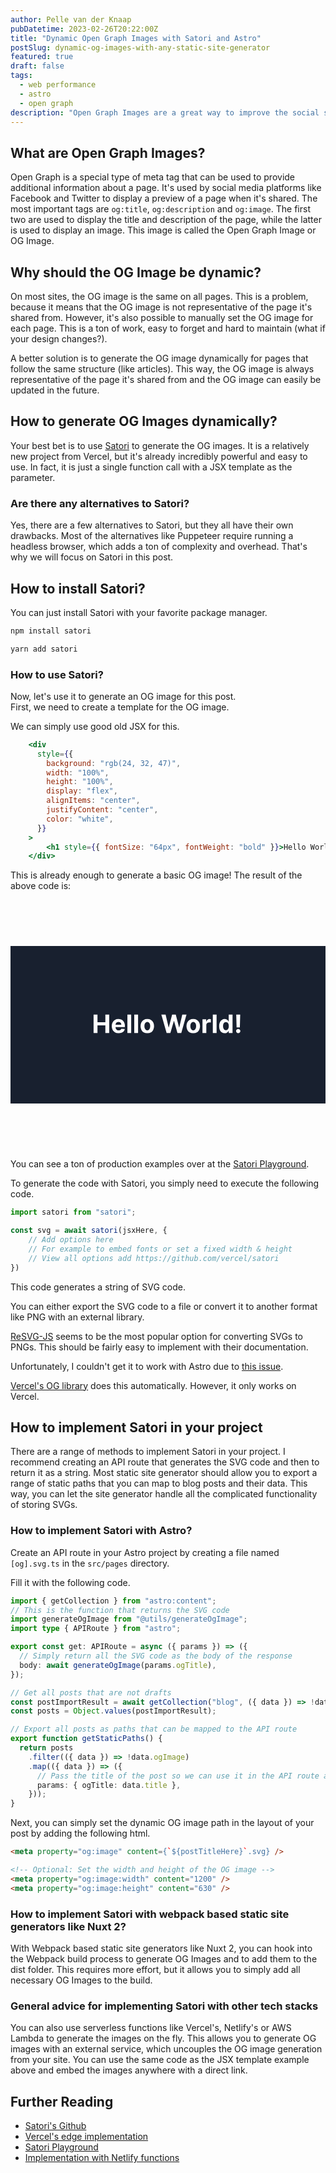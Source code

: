 ```yaml
---
author: Pelle van der Knaap
pubDatetime: 2023-02-26T20:22:00Z
title: "Dynamic Open Graph Images with Satori and Astro"
postSlug: dynamic-og-images-with-any-static-site-generator
featured: true
draft: false
tags:
  - web performance
  - astro
  - open graph
description: "Open Graph Images are a great way to improve the social sharing experience of your website. In this post I'll show you how to create them and how to generate them dynamically with any static site generator, like Astro, Nuxt or Next."
---
```


## What are Open Graph Images?
Open Graph is a special type of meta tag that can be used to provide additional information about a page. 
It's used by social media platforms like Facebook and Twitter to display a preview of a page when it's shared. 
The most important tags are `og:title`, `og:description` and `og:image`. 
The first two are used to display the title and description of the page, while the latter is used to display an image. 
This image is called the Open Graph Image or OG Image.

## Why should the OG Image be dynamic?
On most sites, the OG image is the same on all pages.
This is a problem, because it means that the OG image is not representative of the page it's shared from.
However, it's also possible to manually set the OG image for each page.
This is a ton of work, easy to forget and hard to maintain (what if your design changes?).

A better solution is to generate the OG image dynamically for pages that follow the same structure (like articles).
This way, the OG image is always representative of the page it's shared from and the OG image can easily be updated in the future.

## How to generate OG Images dynamically?
Your best bet is to use [Satori](https://github.com/vercel/satori) to generate the OG images.
It is a relatively new project from Vercel, but it's already incredibly powerful and easy to use.
In fact, it is just a single function call with a JSX template as the parameter.

### Are there any alternatives to Satori?
Yes, there are a few alternatives to Satori, but they all have their own drawbacks.
Most of the alternatives like Puppeteer require running a headless browser, which adds a ton of complexity and overhead.
That's why we will focus on Satori in this post.

## How to install Satori?
You can just install Satori with your favorite package manager.

```bash
npm install satori
```

```bash
yarn add satori
```

### How to use Satori?
Now, let's use it to generate an OG image for this post.  
First, we need to create a template for the OG image.

We can simply use good old JSX for this.

```jsx
    <div
      style={{
        background: "rgb(24, 32, 47)",
        width: "100%",
        height: "100%",
        display: "flex",
        alignItems: "center",
        justifyContent: "center",
        color: "white",
      }}
    >
        <h1 style={{ fontSize: "64px", fontWeight: "bold" }}>Hello World!</h1>
    </div>
```

This is already enough to generate a basic OG image!
The result of the above code is:

<svg style="width: 100%;height: 400px;" viewBox="0 0 800 400" xmlns="http://www.w3.org/2000/svg"><rect x="0" y="0" width="800" height="400" fill="rgb(24, 32, 47)"/><path fill="white" d="M220.9 220.9L211.0 220.9L211.0 174.4L220.9 174.4L220.9 193.6L240.9 193.6L240.9 174.4L250.7 174.4L250.7 220.9L240.9 220.9L240.9 201.7L220.9 201.7L220.9 220.9ZM274.5 221.6L274.5 221.6Q269.1 221.6 265.3 219.4Q261.4 217.2 259.3 213.2Q257.2 209.1 257.2 203.6L257.2 203.6Q257.2 198.2 259.3 194.2Q261.4 190.1 265.2 187.8Q269 185.5 274.1 185.5L274.1 185.5Q277.6 185.5 280.6 186.6Q283.6 187.7 285.8 189.9Q288.0 192.2 289.3 195.5Q290.5 198.8 290.5 203.3L290.5 203.3L290.5 205.9L261.1 205.9L261.1 199.9L281.4 199.9Q281.4 197.8 280.5 196.2Q279.6 194.6 278.0 193.7Q276.4 192.8 274.3 192.8L274.3 192.8Q272.1 192.8 270.4 193.8Q268.7 194.8 267.8 196.5Q266.8 198.2 266.8 200.2L266.8 200.2L266.8 205.9Q266.8 208.5 267.7 210.4Q268.7 212.3 270.5 213.3Q272.3 214.4 274.7 214.4L274.7 214.4Q276.3 214.4 277.6 213.9Q279.0 213.4 279.9 212.5Q280.9 211.6 281.4 210.3L281.4 210.3L290.3 210.9Q289.7 214.1 287.6 216.5Q285.5 218.9 282.1 220.3Q278.8 221.6 274.5 221.6ZM296.9 174.4L306.5 174.4L306.5 220.9L296.9 220.9L296.9 174.4ZM314.3 174.4L324.0 174.4L324.0 220.9L314.3 220.9L314.3 174.4ZM347.5 221.6L347.5 221.6Q342.2 221.6 338.3 219.3Q334.5 217.1 332.4 213.0Q330.3 208.9 330.3 203.6L330.3 203.6Q330.3 198.2 332.4 194.1Q334.5 190.1 338.3 187.8Q342.2 185.5 347.5 185.5L347.5 185.5Q352.8 185.5 356.6 187.8Q360.5 190.1 362.5 194.1Q364.6 198.2 364.6 203.6L364.6 203.6Q364.6 208.9 362.5 213.0Q360.5 217.1 356.6 219.3Q352.8 221.6 347.5 221.6ZM347.5 214.1L347.5 214.1Q349.9 214.1 351.5 212.7Q353.1 211.3 354.0 208.9Q354.8 206.6 354.8 203.5L354.8 203.5Q354.8 200.5 354.0 198.1Q353.1 195.7 351.5 194.3Q349.9 192.9 347.5 192.9L347.5 192.9Q345.1 192.9 343.4 194.3Q341.8 195.7 340.9 198.1Q340.1 200.5 340.1 203.5L340.1 203.5Q340.1 206.6 340.9 208.9Q341.8 211.3 343.4 212.7Q345.1 214.1 347.5 214.1ZM406.0 220.9L396.5 220.9L383.1 174.4L393.9 174.4L401.6 206.7L402.0 206.7L410.5 174.4L419.7 174.4L428.2 206.8L428.6 206.8L436.3 174.4L447.0 174.4L433.7 220.9L424.1 220.9L415.3 190.5L414.9 190.5L406.0 220.9ZM464.1 221.6L464.1 221.6Q458.8 221.6 454.9 219.3Q451.1 217.1 449.0 213.0Q446.9 208.9 446.9 203.6L446.9 203.6Q446.9 198.2 449.0 194.1Q451.1 190.1 454.9 187.8Q458.8 185.5 464.1 185.5L464.1 185.5Q469.4 185.5 473.2 187.8Q477.1 190.1 479.2 194.1Q481.3 198.2 481.3 203.6L481.3 203.6Q481.3 208.9 479.2 213.0Q477.1 217.1 473.2 219.3Q469.4 221.6 464.1 221.6ZM464.1 214.1L464.1 214.1Q466.5 214.1 468.2 212.7Q469.8 211.3 470.6 208.9Q471.4 206.6 471.4 203.5L471.4 203.5Q471.4 200.5 470.6 198.1Q469.8 195.7 468.2 194.3Q466.5 192.9 464.1 192.9L464.1 192.9Q461.7 192.9 460.1 194.3Q458.4 195.7 457.6 198.1Q456.8 200.5 456.8 203.5L456.8 203.5Q456.8 206.6 457.6 208.9Q458.4 211.3 460.1 212.7Q461.7 214.1 464.1 214.1ZM497.3 220.9L487.6 220.9L487.6 186.0L497.0 186.0L497.0 192.1L497.3 192.1Q498.3 188.8 500.5 187.2Q502.8 185.5 505.7 185.5L505.7 185.5Q506.5 185.5 507.3 185.6Q508.1 185.7 508.8 185.8L508.8 185.8L508.8 194.4Q508.1 194.2 506.9 194.1Q505.7 193.9 504.7 193.9L504.7 193.9Q502.5 193.9 500.9 194.8Q499.2 195.7 498.2 197.4Q497.3 199.0 497.3 201.2L497.3 201.2L497.3 220.9ZM513.8 174.4L523.4 174.4L523.4 220.9L513.8 220.9L513.8 174.4ZM544.0 221.5L544.0 221.5Q540.0 221.5 536.8 219.4Q533.6 217.4 531.7 213.3Q529.9 209.3 529.9 203.5L529.9 203.5Q529.9 197.5 531.8 193.5Q533.7 189.5 536.9 187.5Q540.2 185.5 544.0 185.5L544.0 185.5Q546.9 185.5 548.9 186.5Q550.9 187.5 552.1 189.0Q553.3 190.4 553.9 191.9L553.9 191.9L554.2 191.9L554.2 174.4L563.9 174.4L563.9 220.9L554.3 220.9L554.3 215.3L553.9 215.3Q553.3 216.8 552.0 218.2Q550.8 219.6 548.8 220.5Q546.8 221.5 544.0 221.5ZM547.1 213.8L547.1 213.8Q549.4 213.8 551.1 212.5Q552.7 211.2 553.6 208.9Q554.4 206.6 554.4 203.4L554.4 203.4Q554.4 200.3 553.6 198.0Q552.7 195.7 551.1 194.5Q549.4 193.2 547.1 193.2L547.1 193.2Q544.7 193.2 543.1 194.5Q541.4 195.8 540.6 198.1Q539.8 200.4 539.8 203.4L539.8 203.4Q539.8 206.5 540.6 208.8Q541.5 211.2 543.1 212.5Q544.7 213.8 547.1 213.8ZM573.3 174.4L583.4 174.4L582.5 206.9L574.2 206.9L573.3 174.4ZM578.3 221.5L578.3 221.5Q576.1 221.5 574.5 219.9Q572.9 218.3 572.9 216.0L572.9 216.0Q572.9 213.8 574.5 212.2Q576.1 210.6 578.3 210.6L578.3 210.6Q580.5 210.6 582.1 212.2Q583.8 213.8 583.8 216.0L583.8 216.0Q583.8 217.5 583.0 218.8Q582.3 220.0 581.0 220.8Q579.8 221.5 578.3 221.5Z "/></svg>

You can see a ton of production examples over at the [Satori Playground](https://og-playground.vercel.app/).

To generate the code with Satori, you simply need to execute the following code.
```js
import satori from "satori";

const svg = await satori(jsxHere, {
    // Add options here
    // For example to embed fonts or set a fixed width & height
    // View all options add https://github.com/vercel/satori
})
```
This code generates a string of SVG code.

You can either export the SVG code to a file or convert it to another format like PNG with an external library. 

[ReSVG-JS](https://github.com/yisibl/resvg-js) seems to be the most popular option for converting SVGs to PNGs.
This should be fairly easy to implement with their documentation.

Unfortunately, I couldn't get it to work with Astro due to [this issue](https://github.com/yisibl/resvg-js/issues/175#issuecomment-1346452466).

[Vercel's OG library](https://vercel.com/docs/concepts/functions/edge-functions/og-image-generation) does this automatically. However, it only works on Vercel.

## How to implement Satori in your project
There are a range of methods to implement Satori in your project.
I recommend creating an API route that generates the SVG code and then to return it as a string.
Most static site generator should allow you to export a range of static paths that you can map to blog posts and their data.
This way, you can let the site generator handle all the complicated functionality of storing SVGs.

### How to implement Satori with Astro?
Create an API route in your Astro project by creating a file named `[og].svg.ts` in the `src/pages` directory.

Fill it with the following code.
```ts
import { getCollection } from "astro:content";
// This is the function that returns the SVG code
import generateOgImage from "@utils/generateOgImage";
import type { APIRoute } from "astro";

export const get: APIRoute = async ({ params }) => ({
  // Simply return all the SVG code as the body of the response
  body: await generateOgImage(params.ogTitle),
});

// Get all posts that are not drafts
const postImportResult = await getCollection("blog", ({ data }) => !data.draft);
const posts = Object.values(postImportResult);

// Export all posts as paths that can be mapped to the API route
export function getStaticPaths() {
  return posts
    .filter(({ data }) => !data.ogImage)
    .map(({ data }) => ({
      // Pass the title of the post so we can use it in the API route and as a static path
      params: { ogTitle: data.title },
    }));
}
```

Next, you can simply set the dynamic OG image path in the layout of your post by adding the following html.
```html
<meta property="og:image" content={`${postTitleHere}`.svg} />

<!-- Optional: Set the width and height of the OG image -->
<meta property="og:image:width" content="1200" />
<meta property="og:image:height" content="630" />
```

### How to implement Satori with webpack based static site generators like Nuxt 2?
With Webpack based static site generators like Nuxt 2, you can hook into the Webpack build process to generate OG Images and to add them to the dist folder.
This requires more effort, but it allows you to simply add all necessary OG Images to the build.

### General advice for implementing Satori with other tech stacks
You can also use serverless functions like Vercel's, Netlify's or AWS Lambda to generate the images on the fly.
This allows you to generate OG images with an external service, which uncouples the OG image generation from your site.
You can use the same code as the JSX template example above and embed the images anywhere with a direct link.

## Further Reading
- [Satori's Github](https://github.com/vercel/satori)
- [Vercel's edge implementation](https://vercel.com/docs/concepts/functions/edge-functions/og-image-generation)
- [Satori Playground](https://og-playground.vercel.app/)
- [Implementation with Netlify functions](https://www.leereamsnyder.com/blog/dynamic-social-media-images-with-sveltekit-and-resvg-js)
